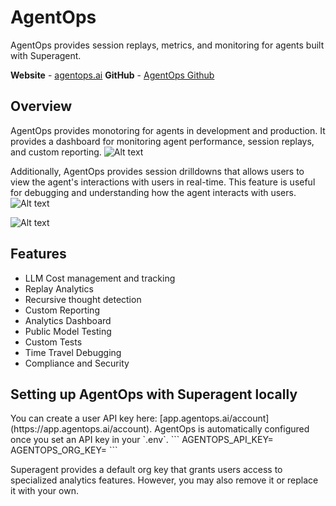 # AgentOps
AgentOps provides session replays, metrics, and monitoring for agents built with Superagent. 

**Website** - [agentops.ai](https://agentops.ai/) **GitHub** - [AgentOps Github](https://github.com/AgentOps-AI/agentops)

## Overview
AgentOps provides monotoring for agents in development and production. It provides a dashboard for monitoring agent performance, session replays, and custom reporting.
![Alt text](./agentops/overview.png "Agent analytics")

Additionally, AgentOps provides session drilldowns that allows users to view the agent's interactions with users in real-time. This feature is useful for debugging and understanding how the agent interacts with users.
![Alt text](./agentops/session.png "Session data")

![Alt text](./agentops/replay.png "Session replays")


## Features
* LLM Cost management and tracking
* Replay Analytics
* Recursive thought detection
* Custom Reporting
* Analytics Dashboard
* Public Model Testing
* Custom Tests
* Time Travel Debugging
* Compliance and Security


## Setting up AgentOps with Superagent locally
<Callout>
You can create a user API key here: [app.agentops.ai/account](https://app.agentops.ai/account).
</Callout>
AgentOps is automatically configured once you set an API key in your `.env`. 
```
AGENTOPS_API_KEY=<YOUR_AGENTOPS_API_KEY>
AGENTOPS_ORG_KEY=<YOUR_ORG_KEY>
```

Superagent provides a default org key that grants users access to specialized analytics features. However, you may also remove it or replace it with your own.